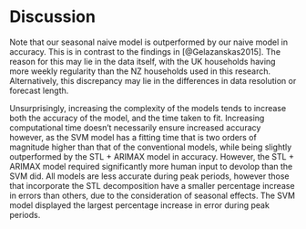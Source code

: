 # Discussion

Note that our seasonal naive model is outperformed by our naive model in accuracy. This is in contrast to the findings in [@Gelazanskas2015]. The reason for this may lie in the data itself, with the UK households having more weekly regularity than the NZ households used in this research. Alternatively, this discrepancy may lie in the differences in data resolution or forecast length.

Unsurprisingly, increasing the complexity of the models tends to increase both the accuracy of the model, and the time taken to fit.
Increasing computational time doesn't necessarily ensure increased accuracy however, as the SVM model has a fitting time that is two orders of magnitude higher than that of the conventional models, while being slightly outperformed by the STL + ARIMAX model in accuracy. 
However, the STL + ARIMAX model required significantly more human input to devolop than the SVM did.
All models are less accurate during peak periods, however those that incorporate the STL decomposition have a smaller percentage increase in errors than others, due to the consideration of seasonal effects.
The SVM model displayed the largest percentage increase in error during peak periods.
